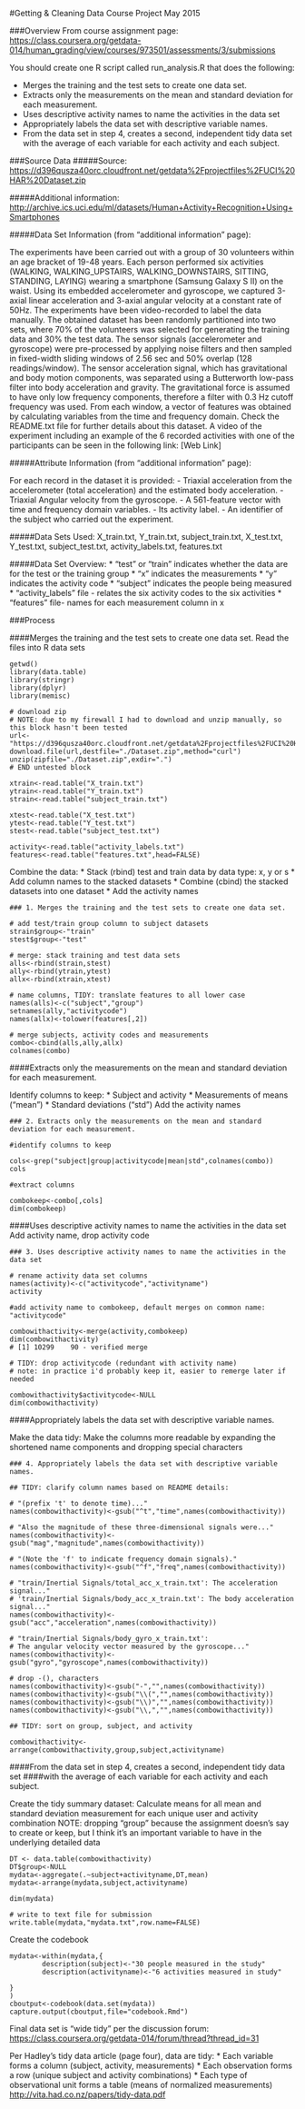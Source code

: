 #Getting & Cleaning Data Course Project
May 2015

###Overview
From course assignment page:
<https://class.coursera.org/getdata-014/human_grading/view/courses/973501/assessments/3/submissions>

You should create one R script called run_analysis.R that does the following:

* Merges the training and the test sets to create one data set.
* Extracts only the measurements on the mean and standard deviation for each measurement. 
* Uses descriptive activity names to name the activities in the data set
* Appropriately labels the data set with descriptive variable names. 
* From the data set in step 4, creates a second, independent tidy data set with the average of each variable for each activity and each subject.

###Source Data
#####Source:
<https://d396qusza40orc.cloudfront.net/getdata%2Fprojectfiles%2FUCI%20HAR%20Dataset.zip>

#####Additional information:
<http://archive.ics.uci.edu/ml/datasets/Human+Activity+Recognition+Using+Smartphones>

#####Data Set Information (from "additional information" page):

The experiments have been carried out with a group of 30 volunteers within an age bracket of 19-48 years. Each person performed six activities (WALKING, WALKING_UPSTAIRS, WALKING_DOWNSTAIRS, SITTING, STANDING, LAYING) wearing a smartphone (Samsung Galaxy S II) on the waist. Using its embedded accelerometer and gyroscope, we captured 3-axial linear acceleration and 3-axial angular velocity at a constant rate of 50Hz. The experiments have been video-recorded to label the data manually. The obtained dataset has been randomly partitioned into two sets, where 70% of the volunteers was selected for generating the training data and 30% the test data. 
The sensor signals (accelerometer and gyroscope) were pre-processed by applying noise filters and then sampled in fixed-width sliding windows of 2.56 sec and 50% overlap (128 readings/window). The sensor acceleration signal, which has gravitational and body motion components, was separated using a Butterworth low-pass filter into body acceleration and gravity. The gravitational force is assumed to have only low frequency components, therefore a filter with 0.3 Hz cutoff frequency was used. From each window, a vector of features was obtained by calculating variables from the time and frequency domain.
Check the README.txt file for further details about this dataset. 
A video of the experiment including an example of the 6 recorded activities with one of the participants can be seen in the following link: [Web Link]

#####Attribute Information (from "additional information" page):

For each record in the dataset it is provided: 
- Triaxial acceleration from the accelerometer (total acceleration) and the estimated body acceleration. 
- Triaxial Angular velocity from the gyroscope. 
- A 561-feature vector with time and frequency domain variables. 
- Its activity label. 
- An identifier of the subject who carried out the experiment.

#####Data Sets Used:
X_train.txt, Y_train.txt, subject_train.txt, 
X_test.txt, Y_test.txt, subject_test.txt, 
activity_labels.txt, features.txt

#####Data Set Overview:
* "test" or "train" indicates whether the data are for the test or the training group
* "x" indicates the measurements
* "y" indicates the activity code
* "subject" indicates the people being measured
* "activity_labels" file - relates the six activity codes to the six activities
* "features " file- names for each measurement column in x

###Process

####Merges the training and the test sets to create one data set.
Read the files into R data sets

```
getwd()
library(data.table)
library(stringr)
library(dplyr)
library(memisc)

# download zip
# NOTE: due to my firewall I had to download and unzip manually, so this block hasn't been tested
url<-"https://d396qusza40orc.cloudfront.net/getdata%2Fprojectfiles%2FUCI%20HAR%20Dataset.zip"
download.file(url,destfile="./Dataset.zip",method="curl")
unzip(zipfile="./Dataset.zip",exdir=".")
# END untested block

xtrain<-read.table("X_train.txt")
ytrain<-read.table("Y_train.txt")
strain<-read.table("subject_train.txt")

xtest<-read.table("X_test.txt")
ytest<-read.table("Y_test.txt")
stest<-read.table("subject_test.txt")

activity<-read.table("activity_labels.txt")
features<-read.table("features.txt",head=FALSE)
```

Combine the data:
* Stack (rbind) test and train data by data type: x, y or s
* Add column names to the stacked datasets
* Combine (cbind) the stacked datasets into one dataset
* Add the activity names

```
### 1. Merges the training and the test sets to create one data set.

# add test/train group column to subject datasets
strain$group<-"train"
stest$group<-"test"

# merge: stack training and test data sets
alls<-rbind(strain,stest)
ally<-rbind(ytrain,ytest)
allx<-rbind(xtrain,xtest)

# name columns, TIDY: translate features to all lower case
names(alls)<-c("subject","group")
setnames(ally,"activitycode")
names(allx)<-tolower(features[,2])

# merge subjects, activity codes and measurements
combo<-cbind(alls,ally,allx)
colnames(combo)
```

####Extracts only the measurements on the mean and standard deviation for each measurement. 

Identify columns to keep:
* Subject and activity
* Measurements of means ("mean")
* Standard deviations ("std")
Add the activity names

```
### 2. Extracts only the measurements on the mean and standard deviation for each measurement. 

#identify columns to keep

cols<-grep("subject|group|activitycode|mean|std",colnames(combo))
cols

#extract columns

combokeep<-combo[,cols]
dim(combokeep)
```
####Uses descriptive activity names to name the activities in the data set
Add activity name, drop activity code

```
### 3. Uses descriptive activity names to name the activities in the data set

# rename activity data set columns
names(activity)<-c("activitycode","activityname")
activity

#add activity name to combokeep, default merges on common name: "activitycode"

combowithactivity<-merge(activity,combokeep)
dim(combowithactivity)
# [1] 10299    90 - verified merge

# TIDY: drop activitycode (redundant with activity name)
# note: in practice i'd probably keep it, easier to remerge later if needed

combowithactivity$activitycode<-NULL
dim(combowithactivity)
```

####Appropriately labels the data set with descriptive variable names. 

Make the data tidy:
Make the columns more readable by expanding the shortened name components and dropping special characters

```
### 4. Appropriately labels the data set with descriptive variable names. 

## TIDY: clarify column names based on README details:

# "(prefix 't' to denote time)..."
names(combowithactivity)<-gsub("^t","time",names(combowithactivity))

# "Also the magnitude of these three-dimensional signals were..."
names(combowithactivity)<-gsub("mag","magnitude",names(combowithactivity))

# "(Note the 'f' to indicate frequency domain signals)." 
names(combowithactivity)<-gsub("^f","freq",names(combowithactivity))

# "train/Inertial Signals/total_acc_x_train.txt': The acceleration signal..."
# 'train/Inertial Signals/body_acc_x_train.txt': The body acceleration signal..." 
names(combowithactivity)<-gsub("acc","acceleration",names(combowithactivity))

# "train/Inertial Signals/body_gyro_x_train.txt': 
# The angular velocity vector measured by the gyroscope..."
names(combowithactivity)<-gsub("gyro","gyroscope",names(combowithactivity))

# drop -(), characters
names(combowithactivity)<-gsub("-","",names(combowithactivity))
names(combowithactivity)<-gsub("\\(","",names(combowithactivity))
names(combowithactivity)<-gsub("\\)","",names(combowithactivity))
names(combowithactivity)<-gsub("\\,","",names(combowithactivity))

## TIDY: sort on group, subject, and activity

combowithactivity<-arrange(combowithactivity,group,subject,activityname)
```

####From the data set in step 4, creates a second, independent tidy data set 
####with the average of each variable for each activity and each subject.

Create the tidy summary dataset:
Calculate means for all mean and standard deviation measurement for each unique user and activity combination
NOTE: dropping "group" because the assignment doesn's say to create or keep, but I think it's an 
important variable to have in the underlying detailed data

```
DT <- data.table(combowithactivity)
DT$group<-NULL
mydata<-aggregate(.~subject+activityname,DT,mean)
mydata<-arrange(mydata,subject,activityname)

dim(mydata)

# write to text file for submission
write.table(mydata,"mydata.txt",row.name=FALSE)
```

Create the codebook

```
mydata<-within(mydata,{
        description(subject)<-"30 people measured in the study"
        description(activityname)<-"6 activities measured in study"
        
}
)
cboutput<-codebook(data.set(mydata))
capture.output(cboutput,file="codebook.Rmd")

```

Final data set is "wide tidy" per the discussion forum:
<https://class.coursera.org/getdata-014/forum/thread?thread_id=31>

Per Hadley's tidy data article (page four), data are tidy:
* Each variable forms a column (subject, activity, measurements)
* Each observation forms a row (unique subject and activity combinations)
* Each type of observational unit forms a table (means of normalized measurements)
<http://vita.had.co.nz/papers/tidy-data.pdf>

